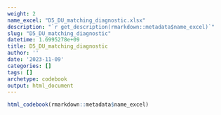 ```yaml
---
weight: 2
name_excel: "D5_DU_matching_diagnostic.xlsx"
description: "`r get_description(rmarkdown::metadata$name_excel)`"
slug: "D5_DU_matching_diagnostic"
datetime: 1.6995278e+09
title: D5_DU_matching_diagnostic
author: ''
date: '2023-11-09'
categories: []
tags: []
archetype: codebook
output: html_document
---
```


```r
html_codebook(rmarkdown::metadata$name_excel)
```

